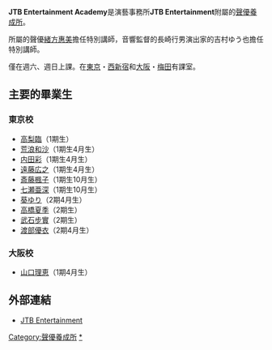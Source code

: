 '''JTB Entertainment Academy'''是演藝事務所'''JTB Entertainment'''附屬的[[聲優養成所|聲優養成所]]。

所屬的聲優[[緒方惠美|緒方惠美]]擔任特別講師，音響監督的長崎行男演出家的吉村ゆう也擔任特別講師。

僅在週六、週日上課。在[[東京|東京]]・[[西新宿|西新宿]]和[[大阪市|大阪]]・[[梅田|梅田]]有課室。

== 主要的畢業生 ==
=== 東京校 ===
*[[高梨臨|高梨臨]]（1期生）
*[[荒浪和沙|荒浪和沙]]（1期生4月生）
*[[内田彩|内田彩]]（1期生4月生）
*[[遠藤広之|遠藤広之]]（1期生4月生）
*[[斎藤楓子|斎藤楓子]]（1期生10月生）
*[[七瀬亜深|七瀬亜深]]（1期生10月生）
*[[葵ゆり|葵ゆり]]（2期4月生）
*[[高橋夏季|高橋夏季]]（2期生）
*[[武石步實|武石步實]]（2期生）
*[[渡部優衣|渡部優衣]]（2期4月生）

=== 大阪校 ===
*[[山口理恵|山口理恵]]（1期4月生）

== 外部連結 ==
*[http://www.jtb-entertainment-academy.com/ JTB Entertainment] {{Wayback|url=http://www.jtb-entertainment-academy.com/ |date=20201202085703 }}

[[Category:聲優養成所|Category:聲優養成所]]
[[Category:JTB_Entertainment|*]]